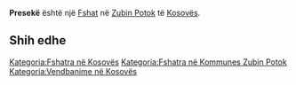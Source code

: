 {{Fshat në Kosovës
 | Emri                = Presekë
| sqi_N_name = Presekë
| sqi_N_FULL_NAME_RO = Presekë
| sqi_N_FULL_NAME_ND_RO = Preseke
| sqi_N_SORT_NAME_RG = PRESEKE
| sqi_N_FULL_NAME_RG = Presekë
| sqi_N_FULL_NAME_ND_RG = Preseke
| srp_N_name = Preseka
| srp_N_FULL_NAME_RO = Preseka
| srp_N_FULL_NAME_ND_RO = Preseka
| srp_N_SORT_NAME_RG = PRESEKA
| srp_N_FULL_NAME_RG = Preseka
| srp_N_FULL_NAME_ND_RG = Preseka
| srp_NS_name = Пресека
| srp_NS_FULL_NAME_RO = Пресека
| srp_NS_FULL_NAME_ND_RO = Пресека
| srp_NS_SORT_NAME_RG = ПРЕСЕКА
| srp_NS_FULL_NAME_RG = Пресека
| srp_NS_FULL_NAME_ND_RG = Пресека
| srp_V_name = Presjeka
| srp_V_FULL_NAME_RO = Presjeka
| srp_V_FULL_NAME_ND_RO = Presjeka
| srp_V_SORT_NAME_RG = PRESJEKA
| srp_V_FULL_NAME_RG = Presjeka
| srp_V_FULL_NAME_ND_RG = Presjeka

 | Emri (Rasa dhanore) = 
 | Figura              = 
 | Shteti              = Kosovo
 | Komuna              = Zubin Potok
 | Kodi postar         = 
 | Sipërfaqja          = 

 | Popullsia           = 

 | Regj. i popullsisë  = 
 | Dend. e popullsisë  = 
 | Faqja zyrtare       = 
 <!--- Koordinatat ----> 
 | Gjerësia            = 42.927222
 | Gjatësia            = 20.571389
 | Lartësia            = 
}}
'''Presekë''' është një [[Fshat]] në [[Zubin Potok]] të [[Kosovës]].

<!-- == Gjeografia == -->
<!-- == Historia == -->
<!-- == Demografia == -->
== Shih edhe ==
{{Komuna Zubin Potok}}
{{Kosovo-Administrata-Cung}}

[[Kategoria:Fshatra në Kosovës]]
[[Kategoria:Fshatra në Kommunes Zubin Potok]]
[[Kategoria:Vendbanime në Kosovës]]
